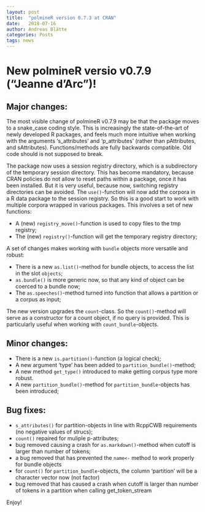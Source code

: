 ```yaml
---
layout: post
title:  "polmineR version 0.7.3 at CRAN"
date:   2018-07-16
author: Andreas Blätte
categories: Posts
tags: news
---
```


# New polmineR versio v0.7.9 ("Jeanne d'Arc")!

## Major changes:

The most visible change of polmineR v0.7.9 may be that the package moves to a snake_case coding style. This is increasingly the state-of-the-art of newly developed R packages, and feels much more intuitive when working with the arguments 's_attributes' and 'p_attributes' (rather than pAttributes, and sAttributes). Functions/methods are fully backwards compatible. Old code should is not supposed to break.

The package now uses a session registry directory, which is a subdirectory of the temporary session directory. This has become mandatory, because CRAN policies do not allow to reset paths within a package, once it has been installed. But it is very useful, because now, switching registry directories can be avoided. The `use()`-function will now add the corpora in a R data package to the session registry. So this is a good start to work with multiple corpora wrapped in various packages. This involves a set of new functions:

* A (new) `registry_move()`-function is used to copy files to the tmp registry;
* The (new) `registry()`-function will get the temporary registry directory;

A set of changes makes working with `bundle` objects more versatile and robust:

* There is a new `as.list()`-method for bundle objects, to access the list in the slot `objects`;
* `as.bundle()` is more generic now, so that any kind of object can be coerced to a bundle now;
* The `as.speeches()`-method turned into function that allows a partition or a corpus as input;

The new version upgrades the `count`-class. So the `count()`-method will serve as a constructor for a count object, if no query is provided. This is particularly useful when working with `count_bundle`-objects. 


## Minor changes:

* There is a new `is.partition()`-function (a logical check);
* A new argument 'type' has been added to `partition_bundle()`-method;
* A new method `get_type()` introduced to make getting corpus type more robust.
* A new `partition_bundle()`-method for `partition_bundle`-objects has been introduced;


## Bug fixes:

* `s_attributes()` for partition-objects in line with RcppCWB requirements (no negative values of strucs);
* `count()` repaired for muliple p-attributes;
* bug removed causing a crash for `as.markdown()`-method when cutoff is larger than number of tokens;
* a bug removed that has prevented the `name<-` method to work properly for bundle objects
* for `count()` for `partition_bundle`-objects, the column 'partition' will be a character vector now (not factor)
* bug removed that has caused a crash when cutoff is larger than number of tokens in a partition when calling get_token_stream

Enjoy!